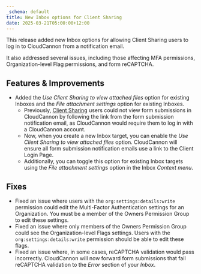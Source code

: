 ```yaml
---
_schema: default
title: New Inbox options for Client Sharing
date: 2025-03-21T05:00:00+12:00
---
```

This release added new Inbox options for allowing Client Sharing users to log in to CloudCannon from a notification email.

It also addressed several issues, including those affecting MFA permissions, Organization-level Flag permissions, and form reCAPTCHA.

## Features & Improvements

* Added the *Use Client Sharing to view attached files* option for existing Inboxes and the *File attachment settings* option for existing Inboxes.
  * Previously, [Client Sharing](/documentation/articles/what-is-client-sharing/) users could not view form submissions in CloudCannon by following the link from the form submission notification email, as CloudCannon would require them to log in with a CloudCannon account.
  * Now, when you create a new Inbox target, you can enable the *Use Client Sharing to view attached files* option. CloudCannon will ensure all form submission notification emails use a link to the Client Login Page.
  * Additionally, you can toggle this option for existing Inbox targets using the *File attachment settings* option in the Inbox *Context menu*.

## Fixes

* Fixed an issue where users with the `org:settings:details:write` permission could edit the Multi-Factor Authentication settings for an Organization. You must be a member of the Owners Permission Group to edit these settings.
* Fixed an issue where only members of the Owners Permission Group could see the Organization-level Flags settings. Users with the `org:settings:details:write` permission should be able to edit these flags.
* Fixed an issue where, in some cases, reCAPTCHA validation would pass incorrectly. CloudCannon will now forward form submissions that fail reCAPTCHA validation to the *Error* section of your *Inbox*.